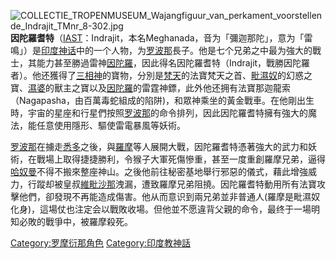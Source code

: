{{多個問題|
{{copyedit|time=2016-06-16T03:43:39+00:00}}
{{unreferenced|time=2016-06-16T03:43:39+00:00}}
}}
[[File:COLLECTIE_TROPENMUSEUM_Wajangfiguur_van_perkament_voorstellende_Indrajit_TMnr_8-302.jpg|thumb]]
'''因陀羅耆特'''（[[IAST|IAST]]：Indrajit，本名Meghanada，音为「彌迦那陀」，意为「雷鳴」）是[[印度神话|印度神话]]中的一个人物，为[[罗波那|罗波那]]長子。他是七个兄弟之中最为強大的戰士，其能力甚至勝過雷神[[因陀羅|因陀羅]]，因此得名因陀羅耆特（Indrajit，戰勝因陀羅者）。他还獲得了[[三相神|三相神]]的寶物，分別是[[梵天|梵天]]的法寶梵天之首、[[毗濕奴|毗濕奴]]的幻惑之寶、[[濕婆|濕婆]]的獸主之寶以及[[因陀羅|因陀羅]]的雷霆神鏢，此外他还拥有法寶那迦龍索（Nagapasha，由百萬毒蛇組成的陷阱)，和眾神乘坐的黃金戰車。在他剛出生時，宇宙的星座和行星們按照[[罗波那|罗波那]]的命令排列，因此因陀羅耆特擁有強大的魔法，能任意使用隱形、驅使雷電暴風等妖術。

[[罗波那|罗波那]]在擄走[[悉多|悉多]]之後，與[[羅摩|羅摩]]等人展開大戰，因陀羅耆特憑著強大的武力和妖術，在戰場上取得捷捷勝利，令猴子大軍死傷慘重，甚至一度重創羅摩兄弟，逼得[[哈奴曼|哈奴曼]]不得不搬來整座神山。之後他前往秘密基地舉行邪惡的儀式，藉此增強威力，行蹤却被皇叔[[維毗沙那|維毗沙那]]洩漏，遭致羅摩兄弟阻撓。因陀羅耆特動用所有法寶攻擊他們，卻發現不再能造成傷害。他从而意识到兩兄弟並非普通人(羅摩是毗濕奴化身)，這場仗也注定会以戰敗收場。但他並不愿違背父親的命令，最终于一場明知必敗的戰爭中，被羅摩殺死。

{{Commonscat|Indrajit}}
{{印度神話}}
{{罗摩衍那}}

[[Category:罗摩衍那角色|Category:罗摩衍那角色]]
[[Category:印度教神話|Category:印度教神話]]